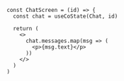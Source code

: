 ```
const ChatScreen = (id) => {
  const chat = useCoState(Chat, id)

  return (
    <>
      chat.messages.map(msg => (
        <p>{msg.text}</p>
      ))
    </>
  )
)
```
